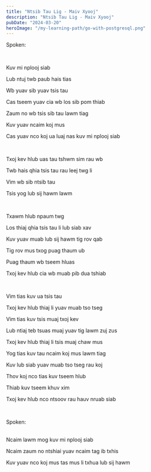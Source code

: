 ```yaml
---
title: "Ntsib Tau Lig - Maiv Xyooj"
description: "Ntsib Tau Lig - Maiv Xyooj"
pubDate: "2024-03-20"
heroImage: "/my-learning-path/go-with-postgresql.png"
---
```


Spoken:

<br />

Kuv mi nplooj siab

Lub ntuj twb paub hais tias

Wb yuav sib yuav tsis tau

Cas tseem yuav cia wb los sib pom thiab

Zaum no wb tsis sib tau lawm tiag

Kuv yuav ncaim koj mus

Cas yuav nco koj ua luaj nas kuv mi nplooj siab

<br />

Txoj kev hlub uas tau tshwm sim rau wb

Twb hais qhia tsis tau rau leej twg li

Vim wb sib ntsib tau

Tsis yog lub sij hawm lawm

<br />

Txawm hlub npaum twg

Los thiaj qhia tsis tau li lub siab xav

Kuv yuav muab lub sij hawm tig rov qab

Tig rov mus txog puag thaum ub

Puag thaum wb tseem hluas

Txoj kev hlub cia wb muab pib dua tshiab

<br />

Vim tias kuv ua tsis tau

Txoj kev hlub thiaj li yuav muab tso tseg

Vim tias kuv tsis muaj txoj kev

Lub ntiaj teb tsuas muaj yuav tig lawm zuj zus

Txoj kev hlub thiaj li tsis muaj chaw mus

Yog tias kuv tau ncaim koj mus lawm tiag

Kuv lub siab yuav muab tso tseg rau koj

Thov koj nco tias kuv tseem hlub

Thiab kuv tseem khuv xim

Txoj kev hlub nco ntsoov rau hauv nruab siab

<br />

Spoken:

<br />
Ncaim lawm mog kuv mi nplooj siab

Ncaim zaum no ntshiai yuav ncaim tag ib txhis

Kuv yuav nco koj mus tas mus li txhua lub sij hawm
